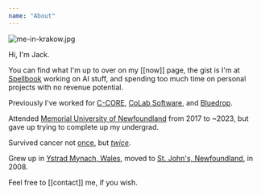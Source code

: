 ```yaml
---
name: "About"
---
```


![me-in-krakow.jpg](/asset/me-in-krakow_1738375142216_0.jpg)

Hi, I'm Jack.

You can find what I'm up to over on my [[now]] page, the gist is I'm at [Spellbook](https://www.spellbook.legal/) working on AI stuff, and spending too much time on personal projects with no revenue potential.

Previously I've worked for [C-CORE](https://www.c-core.ca/), [CoLab Software](https://bluedropism.com/), and [Bluedrop](https://www.colabsoftware.com/).

Attended [Memorial University of Newfoundland](https://www.mun.ca/) from 2017 to ~2023, but gave up trying to complete up my undergrad.

Survived cancer not [once](https://www.cbc.ca/news/canada/newfoundland-labrador/teens-cancer-sobeys-childrens-wish-1.4636188), but [_twice_](https://www.instagram.com/jackarthurharrhy/p/CI1WeOKAS68/).

Grew up in [Ystrad Mynach, Wales](https://en.wikipedia.org/wiki/Ystrad_Mynach), moved to [St. John's, Newfoundland](https://en.wikipedia.org/wiki/St._John%27s,_Newfoundland_and_Labrador), in 2008.

Feel free to [[contact]] me, if you wish.


